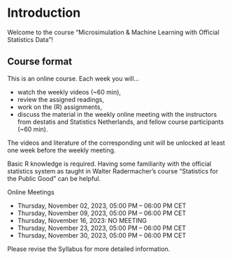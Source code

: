 # Introduction {.unnumbered}

Welcome to the course "Microsimulation & Machine Learning with Official 
Statistics Data"!

## Course format

This is an online course. Each week you will...

* watch the weekly videos (~60 min),
* review the assigned readings,
* work on the (R) assignments,
* discuss the material in the weekly online meeting with the instructors from 
destatis and Statistics Netherlands, and fellow course participants (~60 min).


The videos and literature of the corresponding unit will be unlocked at least 
one week before the weekly meeting.

Basic R knowledge is required. Having some familiarity with the official 
statistics system as taught in Walter Radermacher’s course “Statistics for the 
Public Good” can be helpful.

Online Meetings

* Thursday, November 02, 2023, 05:00 PM – 06:00 PM CET
* Thursday, November 09, 2023, 05:00 PM – 06:00 PM CET
* Thursday, November 16, 2023: NO MEETING
* Thursday, November 23, 2023, 05:00 PM – 06:00 PM CET
* Thursday, November 30, 2023, 05:00 PM – 06:00 PM CET

Please revise the Syllabus for more detailed information.
